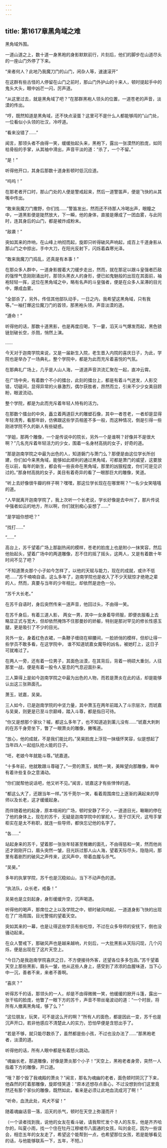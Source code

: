 ```yaml
---
---
---
```

title: 第1617章黑角域之难
---



黑角域外围。

一道山道之上，数十道一身黑袍的身影默默前行，片刻后，他们的脚步在山道尽头的一座山门外停了下来。

“来者何人？此地乃我魔刀门的山门，闲杂人等，速速滚开”

在这群有些古怪的人停留在山门之前时，那山门外护山的十来人，顿时提起手中的鬼头大头，眼中凶芒一闪，厉声道。

“从这里过去，就是黑角域了吧？”在那群黑袍人领头的位置，一道苍老的声音，淡漠的传出。

“哼，既然知道是黑角域，还不快点滚蛋？这里可不是什么人都能够闯的”山门处，一位看似小头领的壮汉，冷哼道。

“看来没错了……”

闻言，那领头者不由得一笑，缓缓抬起头来，黑袍下，露出一张漠然的脸庞，如同枯骨般的手掌，从其袖中滑出，声音平淡的道：“杀了，一个不留。”

“是！”

听得他开口，其身后那数十道身影顿时低沉应道。

“呜呜！”

在那老者开口时，那山门处的人便是警戒起来，然后一道警笛声，便是飞快的从其嘴中传出。

“敢来我魔刀门撒野，你们找……”警笛发出，然而还不待那人冷喝出声，眼瞳之中，一道黑影便是陡然放大，下一瞬，他的身体，直接是爆成了一团血雾，与此同时，连其身后的山门，都是被炸成粉末。

“敌袭！”

突如其来的炸响，在山峰上响彻而起，旋即只听得破风声响起，成百上千道身影从那山门之中掠出，手中大刀，在阳光反射下，闪烁着森寒光泽。

“敢来我魔刀门捣乱，还真是有本事！”

在那众多人群中，一道身影握着大刀缓步走出，然而，就在那足以跟斗皇强者匹敌的强悍气息刚刚涌出时，那领头黑衣人的身形，便已如鬼魅般的出现在其面前，袖袍轻轻一挥，这位在黑角域之中，略有名声的斗皇强者，便是在众多人呆滞的目光中，爆成血雾。

“全部杀了，另外，传信其他部队动手，一日之内，我希望这黑角域，只有我等。”一袖打爆这位魔刀门的首领，那黑袍头领，声音淡漠的道。

“遵命！”

听得他的话，那数十道黑影，也是再度应喝，下一霎，滔天斗气爆发而起，黑色锁链划破长空，杀戮，悄然上演。

……

今天对于迦南学院来说，又是一届新生入院，老生晋入内院的喜庆日子，为此，学院也是举办了一场典礼，整个学院中，都是为此而充斥着喜悦的气氛。

在那典礼广场上，几乎是人山人海，一道道声音洪流汇聚在一起，直冲云霄。

在广场中央，有着数个不小的擂台，此刻的擂台上，都是有着斗气迸发，人影交错，切磋间，显得异常的火暴激烈，偶尔获胜者，昂然而立，引来不少少女美目顾盼，眼波流动。

整个学院，都是为此而充斥着年轻人特有的活力。

在那数个擂台的中央，矗立着两道巨大的雕塑石像，其中一者苍老，一者却是显得年轻清秀，看那年龄，仿佛跟这些学员相差不多一般，而这种情况，倒是引得一些刚进学院不久的新人有些疑惑。

“学姐，那两个雕像，一个是传说中的院长，另外一个是谁啊？好像并不是很大啊？”几名充斥着年轻活力的少女，围着一名身材高挑的女子，好奇的道。

“那是迦南学院之中最为出色的人，知道磐门与萧门么？那便是由这位学长所创建，你们如今来黑角域，能够如此顺利的通过黑角域，可都是萧门的威望，这要放在以前，每年的新生，都会有一些丧命在黑角域，那里的凶狠程度，你们可是见识过的。”那身材高挑的女子，美目有着奇异的看了一眼那巨大的雕像，笑道。

“听上去好像很牛瓣的样子啊？嘿嘿，那这位学长现在在哪里啊？”一名少女笑嘻嘻的道。

“人早就离开迦南学院了，我上次听一个长老说，学长好像是去中州了，那片传说中强者如云的地方，所以啊，你们就别痴心妄想了……”

“是学姐你想吧？”

“找打……”

“……”

高台上，苏千望着广场上那副热闹的模样，苍老的脸庞上也是附小一抹笑容，然后他抬起头，望着广场中的两道雕像，忍不住的摇了摇头，这两人，又是有着数十年时间不见了吧？

“不知道萧炎那个小子如今怎样了，以他的天赋与能力，现在的成就，或许不低吧……”苏千喃喃自语，这么多年了，迦南学院也是收入了不少天赋惊才绝艳之辈的人，然而，真要与当年的少年相比，却依然是逊色一分。

“苏千大长老。”

在苏千自语时，身后突然传来一道声音，他回过头，不由得一笑。

在苏千身后，有着三道人影， 两女一男，其中一女身着导师服，即便衣服看上去略显正式与宽大，但却依然掩饰不住那曼妙的娇躯，特别是那对罕见的修长性感玉腿，更是吸引了不少的目光。

另外一女，身着红色衣裙，一条鞭子缠绕在柳腰间，一脸娇俏的模样，但却让得一些学员不敢多看，在这学院中， 谁不知道琥嘉女魔导的凶名，被她盯上，这日子可就难过了。

在两人一旁，还有着一位男子，其面色淡漠，在其背后，背着一柄硕大重剑，人往那里一战，便是有着一股令人窒息的气息迎面扑来。

三人算得上是如今迦南学院之中最为出色的人物，而若是萧炎在此的话，却是能够认出这三张熟面孔。

萧玉，琥嘉，吴昊。

三人如今，已是迦南学院的中坚力量，其中萧玉在两年前踏入了斗宗层次，而琥嘉与吴昊，则更是已至斗宗巅峰，踏入斗尊，都是指日可待。

“你又是想那个家伙？嘁，都这么多年了，也不知道追到薰儿没有……”琥嘉大刺刺的在苏千身旁坐下，瞥了一眼萧炎的雕像，撇嘴道。

“放心，他的成就，不是我们能比的。”吴昊脸庞上浮现一抹缅怀笑容，似是想起了当年四人一起组队抢火能的日子。

“呸，老娘今年就能斗尊。”琥嘉道。

“十多年前，他就敢跟斗尊碰了。”一旁的萧玉，嫣然一笑，美眸望向那雕像，眸中有着许些复杂之意涌动。

“你们就帮他说话吧，他又听不见。”闻言，琥嘉这才有些悻悻的道。

“都这么大了，还跟当年一样。”苏千莞尔一笑，看着周围席位上逐渐的满起来的导师以及长老，这才缓缓起身。

而伴随着他的起身，原本喧闹的广场，顿时安静了不少，一道道目光，唰唰的停在了他的身体上，现在的苏千，无疑是迦南学院中的掌舵人，至于邙天尺，这甩手掌柜实在是太不称职，就连一些导师，都快忘记他的名字了。

“各……”

站起身来的苏千，望着那一张张年轻甚至稚嫩的面孔，不由得慈和一笑，然而他尚还才刚刚开口，眉头突然一皱，目光跃过那人山人海，望着天际尽头，隐隐间，那里有着剧烈的破风之声传来，这风声中，带着血腥与杀气。

“吴昊。”

多年的执掌学院，苏千也是沉稳如山，当下不动声色的道。

“执法队，众长老，戒备！”

吴昊也是立刻起身，身形缓缓升空，沉声喝道。

听得他的喝声，那席位之上以及学院之中，顿时破风响起，一道道身影飞快的出现在了广场周围，目光警惕的望着天空。

突如其来的一幕，也是让得这些学员有些吃惊，不过在众多导师的安抚下，倒也没骚动起来。

在众人警戒下，那破风声也是越来越响，片刻后，一大批黑影从天际闪现，几个闪烁，便是出现在了这片天空上。

“今日乃是我迦南学院喜庆之日，不方便接待外客，还望各位多多包涵。”苏千望着天空上那些黑影，眉头一皱，他从这些人身上，感受到了浓浓的血腥味道，当下心中一沉，善者不来，来者不善啊。

“喜庆？”

听得苏千的话，那领头的一人，却是不由得微微一笑，他缓缓的掀开斗篷，露出一张干枯的脸庞，他瞥了一眼下方的苏千，声音不带丝毫波动的道：“一个时辰，将所有人撤离黑角域，够了么？”

“这位朋友，玩笑，可不是这么开的啊？”所有人的面色，都是因此一变，苏千也是沉声开口，若非他感应不清楚此人的实力，恐怕早便是含怒出手了。

“若是不够，就只能尽数杀了，虽然都是些小孩，不过也没办法了……”那黑袍老者，淡漠的道。

听得他的话，所有人眼中都是有着怒火跳动。

“魂幽长老，那道雕像，好像是萧炎那个小子！”天空上，黑袍老者身旁，突然一人指着下方的雕像，开口道。

“哦？那个毁了我魂殿的萧炎？”闻言，那名为魂幽的老者，面色顿时阴沉了下来，他森然的盯着那雕像，旋即怪笑道：“原本还想存点善心，不过没想到你们这里竟然还有那个家伙的雕像，既然如此，看来是必须让此地血流成河了啊！”

“听命，血洗此处，鸡犬不留！”

随着魂幽话音一落，滔天的杀气，顿时在天空上弥漫而开！

（一个读者找到我，说他的女友在看斗破，请我帮忙发个寻人的东东，他是齐齐哈尔的，叫夏小雨，找一个住在牡丹江穆棱市八面通的女孩，叫刘金花，因为一些误会，相恋五年的女友走了，希望这个能帮到一点，也希望那位女孩，若是能够看见的话，与他能够联系一下，五年，不短。）